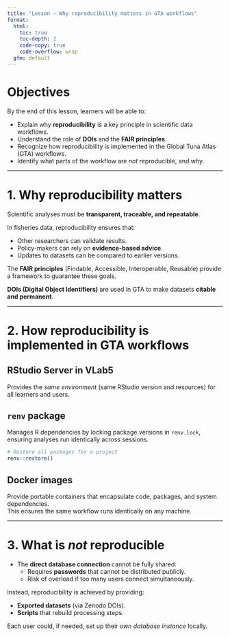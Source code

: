 ```yaml
---
title: "Lesson — Why reproducibility matters in GTA workflows"
format:
  html:
    toc: true
    toc-depth: 2
    code-copy: true
    code-overflow: wrap
  gfm: default
---
```


# Objectives

By the end of this lesson, learners will be able to:

- Explain why **reproducibility** is a key principle in scientific data workflows.  
- Understand the role of **DOIs** and the **FAIR principles**.  
- Recognize how reproducibility is implemented in the Global Tuna Atlas (GTA) workflows.  
- Identify what parts of the workflow are *not* reproducible, and why.  

---

# 1. Why reproducibility matters

Scientific analyses must be **transparent, traceable, and repeatable**.  

In fisheries data, reproducibility ensures that:

- Other researchers can validate results.  
- Policy-makers can rely on **evidence-based advice**.  
- Updates to datasets can be compared to earlier versions.  

The **FAIR principles** (Findable, Accessible, Interoperable, Reusable) provide a framework to guarantee these goals.  

**DOIs (Digital Object Identifiers)** are used in GTA to make datasets **citable and permanent**.  

---

# 2. How reproducibility is implemented in GTA workflows

## RStudio Server in VLab5

Provides the *same environment* (same RStudio version and resources) for all learners and users.  

## `renv` package
Manages R dependencies by locking package versions in `renv.lock`, ensuring analyses run identically across sessions.  

```r
# Restore all packages for a project
renv::restore()
```

## Docker images

Provide portable containers that encapsulate code, packages, and system dependencies.  
This ensures the same workflow runs identically on any machine.  

---

# 3. What is *not* reproducible

- The **direct database connection** cannot be fully shared:
  - Requires **passwords** that cannot be distributed publicly.  
  - Risk of overload if too many users connect simultaneously.  

Instead, reproducibility is achieved by providing:

- **Exported datasets** (via Zenodo DOIs).  
- **Scripts** that rebuild processing steps.  

Each user could, if needed, set up their *own database instance* locally.  


